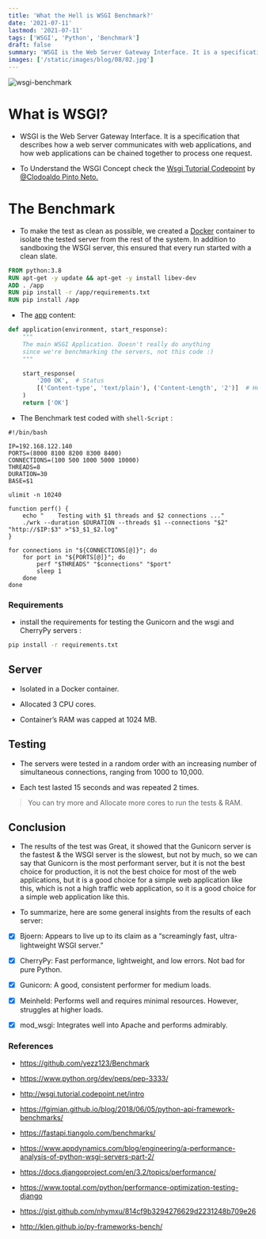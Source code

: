 ```yaml
---
title: 'What the Hell is WSGI Benchmark?'
date: '2021-07-11'
lastmod: '2021-07-11'
tags: ['WSGI', 'Python', 'Benchmark']
draft: false
summary: 'WSGI is the Web Server Gateway Interface. It is a specification that describes how a web server communicates with web applications, and how web applications can be chained together to process one request.'
images: ['/static/images/blog/08/02.jpg']
---
```


![wsgi-benchmark](/static/images/blog/08/01.gif)

# What is WSGI?

- WSGI is the Web Server Gateway Interface. It is a specification that describes how a web server communicates with web applications, and how web applications can be chained together to process one request.

- To Understand the WSGI Concept check the [Wsgi Tutorial Codepoint](http://wsgi.tutorial.codepoint.net/intro) by [@Clodoaldo Pinto Neto.](https://github.com/ClodoaldoPinto)

# The Benchmark

- To make the test as clean as possible, we created a [Docker](https://github.com/yezz123/Benchmark/blob/main/Dockerfile) container to isolate the tested server from the rest of the system. In addition to sandboxing the WSGI server, this ensured that every run started with a clean slate.

```dockerfile
FROM python:3.8
RUN apt-get -y update && apt-get -y install libev-dev
ADD . /app
RUN pip install -r /app/requirements.txt
RUN pip install /app
```

- The [app](https://github.com/yezz123/Benchmark/blob/main/app.py) content:

```py
def application(environment, start_response):
    """
    The main WSGI Application. Doesn't really do anything
    since we're benchmarking the servers, not this code :)
    """

    start_response(
        '200 OK',  # Status
        [('Content-type', 'text/plain'), ('Content-Length', '2')]  # Headers
    )
    return ['OK']
```

- The Benchmark test coded with `shell-Script` :

```shell
#!/bin/bash

IP=192.168.122.140
PORTS=(8000 8100 8200 8300 8400)
CONNECTIONS=(100 500 1000 5000 10000)
THREADS=8
DURATION=30
BASE=$1

ulimit -n 10240

function perf() {
    echo "    Testing with $1 threads and $2 connections ..."
    ./wrk --duration $DURATION --threads $1 --connections "$2" "http://$IP:$3" >"$3_$1_$2.log"
}

for connections in "${CONNECTIONS[@]}"; do
    for port in "${PORTS[@]}"; do
        perf "$THREADS" "$connections" "$port"
        sleep 1
    done
done
```

### Requirements

- install the requirements for testing the Gunicorn and the wsgi and CherryPy servers :

```bash
pip install -r requirements.txt
```

## Server

- Isolated in a Docker container.

- Allocated 3 CPU cores.

- Container’s RAM was capped at 1024 MB.

## Testing

- The servers were tested in a random order with an increasing number of simultaneous connections, ranging from 1000 to 10,000.

- Each test lasted 15 seconds and was repeated 2 times.

> You can try more and Allocate more cores to run the tests & RAM.

## Conclusion

- The results of the test was Great, it showed that the Gunicorn server is the fastest & the WSGI server is the slowest, but not by much, so we can say that Gunicorn is the most performant server, but it is not the best choice for production, it is not the best choice for most of the web applications, but it is a good choice for a simple web application like this, which is not a high traffic web application, so it is a good choice for a simple web application like this.

- To summarize, here are some general insights from the results of each server:

- [x] Bjoern: Appears to live up to its claim as a “screamingly fast, ultra-lightweight WSGI server.”

- [x] CherryPy: Fast performance, lightweight, and low errors. Not bad for pure Python.

- [x] Gunicorn: A good, consistent performer for medium loads.

- [x] Meinheld: Performs well and requires minimal resources. However, struggles at higher loads.

- [x] mod_wsgi: Integrates well into Apache and performs admirably.

### References

- https://github.com/yezz123/Benchmark

- https://www.python.org/dev/peps/pep-3333/

- http://wsgi.tutorial.codepoint.net/intro

- https://fgimian.github.io/blog/2018/06/05/python-api-framework-benchmarks/

- https://fastapi.tiangolo.com/benchmarks/

- https://www.appdynamics.com/blog/engineering/a-performance-analysis-of-python-wsgi-servers-part-2/

- https://docs.djangoproject.com/en/3.2/topics/performance/

- https://www.toptal.com/python/performance-optimization-testing-django

- https://gist.github.com/nhymxu/814cf9b3294276629d2231248b709e26

- http://klen.github.io/py-frameworks-bench/

